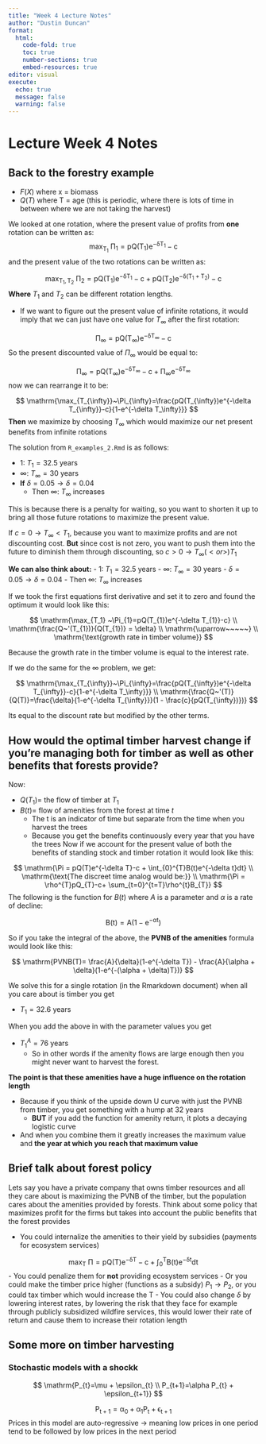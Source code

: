 ```yaml
---
title: "Week 4 Lecture Notes"
author: "Dustin Duncan"
format: 
  html:
    code-fold: true
    toc: true
    number-sections: true
    embed-resources: true
editor: visual
execute:
  echo: true
  message: false
  warning: false
---
```


# Lecture Week 4 Notes

## Back to the forestry example 

- $F(X)$ where x = biomass 
- $Q(T)$ where T = age (this is periodic, where there is lots of time in between where we are not taking the harvest)

We looked at one rotation, where the present value of profits from **one** rotation can be written as: 
$$
\mathrm{\max_{T_1} ~\Pi_{1}=pQ(T_{1})e^{-\delta T_{1}}-c}
$$ 
and the present value of the two rotations can be written as:

$$
\mathrm{\max_{T_{1},T_{2}}~\Pi_{2}=pQ(T_{1})e^{-\delta T_{1}}-c+pQ(T_{2})e^{-\delta (T_{1}+T_{2})}-c}
$$
**Where** $T_{1}$ and $T_{2}$ can be different rotation lengths. 

- If we want to figure out the present value of infinite rotations, it would imply that we can just have one value for $T_{\infty}$ after the first rotation:

$$
\mathrm{\Pi_{\infty}=pQ(T_{\infty})e^{-\delta T_{\infty}}-c}
$$
So the present discounted value of $\Pi_{\infty}$ would be equal to: 

$$
\mathrm{\Pi_{\infty}=pQ(T_{\infty})e^{-\delta T_{\infty}}-c + \Pi_{\infty}e^{-\delta T_{\infty}}}
$$
now we can rearrange it to be: 

$$
\mathrm{\max_{T_{\infty}}~\Pi_{\infty}=\frac{pQ(T_{\infty})e^{-\delta T_{\infty}}-c}{1-e^{-\delta T_\infty}}}
$$
**Then** we maximize by choosing $T_{\infty}$ which would maximize our net present benefits from infinite rotations 

The solution from `R_examples_2.Rmd` is as follows: 

- 1: $T_{1}=32.5$ years
- $\infty$: $T_{\infty}=30$ years
- **If** $\delta = 0.05 \rightarrow \delta =0.04$
  - Then $\infty$: $T_{\infty}$ increases

This is because there is a penalty for waiting, so you want to shorten it up to bring all those future rotations to maximize the present value.

If $c=0 \rightarrow T_{\infty} \lt T_{1}$, because you want to maximize profits and are not discounting cost. **But** since cost is not zero, you want to push them into the future to diminish them through discounting, so $c \gt 0 \rightarrow T_{\infty} (\lt or \gt) T_{1}$

**We can also think about:** 
- 1: $T_{1}=32.5$ years
- $\infty$: $T_{\infty}=30$ years
- $\delta = 0.05 \rightarrow \delta =0.04$
- Then $\infty$: $T_{\infty}$ increases

If we took the first equations first derivative and set it to zero and found the optimum it would look like this: 

$$
\mathrm{\max_{T_1} ~\Pi_{1}=pQ(T_{1})e^{-\delta T_{1}}-c} \\
\mathrm{\frac{Q~'(T_{1})}{Q(T_{1})} = \delta} \\ 
\mathrm{\uparrow~~~~~} \\
\mathrm{\text{growth rate in timber volume}}
$$ 

Because the growth rate in the timber volume is equal to the interest rate.

If we do the same for the $\infty$ problem, we get: 

$$
\mathrm{\max_{T_{\infty}}~\Pi_{\infty}=\frac{pQ(T_{\infty})e^{-\delta T_{\infty}}-c}{1-e^{-\delta T_\infty}}} \\ 
\mathrm{\frac{Q~'(T)}{Q(T)}=\frac{\delta}{1-e^{-\delta T_{\infty}}}(1 - \frac{c}{pQ(T_{\infty})})}
$$

Its equal to the discount rate but modified by the other terms. 

## How would the optimal timber harvest change if you're managing both for timber as well as other benefits that forests provide?

Now: 

- $Q(T_{1}) =$ the flow of timber at $T_1$ 
- $B(t)=$  flow of amenities from the forest at time $t$ 
  - The t is an indicator of time but separate from the time when you harvest the trees 
  - Because you get the benefits continuously every year that you have the trees 
Now if we account for the present value of both the benefits of standing stock and timber rotation it would look like this:

$$
\mathrm{\Pi = pQ(T)e^{-\delta T}-c + \int_{0}^{T}B(t)e^{-\delta t}dt} \\ 
\mathrm{\text{The discreet time analog would be:}} \\
\mathrm{\Pi = \rho^{T}pQ_{T}-c+ \sum_{t=0}^{t=T}\rho^{t}B_{T}}
$$
The following is the function for $B(t)$ where $A$ is a parameter and $\alpha$ is a rate of decline:

$$
\mathrm{B(t)=A(1-e^{-\alpha t})}
$$

So if you take the integral of the above, the **PVNB of the amenities** formula would look like this:

$$
\mathrm{PVNB(T)= \frac{A}{\delta}(1-e^{-\delta T}) - \frac{A}{\alpha + \delta}(1-e^{-(\alpha + \delta)T})}
$$

We solve this for a single rotation (in the Rmarkdown document) when all you care about is timber you get 

- $T_{1}=32.6$ years

When you add the above in with the parameter values you get 

- $T_{1}^{A}=76$ years 
  - So in other words if the amenity flows are large enough then you might never want to harvest the forest. 
  
**The point is that these amenities have a huge influence on the rotation length**

- Because if you think of the upside down U curve with just the PVNB from timber, you get something with a hump at 32 years
  - **BUT** if you add the function for amenity return, it plots a decaying logistic curve 
- And when you combine them it greatly increases the maximum value and **the year at which you reach that maximum value** 

## Brief talk about forest policy 

Lets say you have a private company that owns timber resources and all they care about is maximizing the PVNB of the timber, but the population cares about the amenities provided by forests.
Think about some policy that maximizes profit for the firms but takes into account the public benefits that the forest provides 

- You could internalize the amenities to their yield by subsidies (payments for ecosystem services)

$$
\mathrm{\max_{T} ~\Pi = pQ(T)e^{-\delta T}-c + \int_{0}^{T}B(t)e^{-\delta t}dt}
$$
- You could penalize them for **not** providing ecosystem services
- Or you could make the timber price higher (functions as a subsidy) $P_{1} \rightarrow P_{2}$, or you could tax timber which would increase the T 
- You could also change $\delta$ by lowering interest rates, by lowering the risk that they face for example through publicly subsidized wildfire services, this would lower their rate of return and cause them to increase their rotation length 

## Some more on timber harvesting 

### Stochastic models with a shockk

$$
\mathrm{P_{t}=\mu + \epsilon_{t} \\
P_{t+1}=\alpha P_{t} + \epsilon_{t+1}}
$$

$$
\mathrm{P_{t+1}=\alpha_{0}+\alpha_{1}P_{t}+\epsilon_{t+1}}
$$
Prices in this model are auto-regressive $\rightarrow$ meaning low prices in one period tend to be followed by low prices in the next period 






